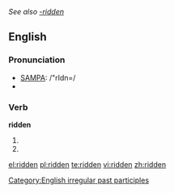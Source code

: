 ''See also [[-ridden]]''

==English==

===Pronunciation===
*[[w:SAMPA_chart_for_English|SAMPA]]: /"rIdn=/
*{{IPA|/ˈɹɪdn̩/}}

===Verb===
'''ridden'''
# {{past participle of|[[ride]]}}
# {{past participle of|[[rid]]}}

[[Category:English irregular past participles]]

[[el:ridden]]
[[pl:ridden]]
[[te:ridden]]
[[vi:ridden]]
[[zh:ridden]]